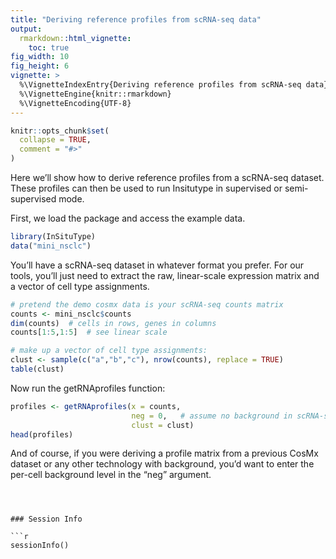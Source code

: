 ```yaml
---
title: "Deriving reference profiles from scRNA-seq data"
output: 
  rmarkdown::html_vignette: 
    toc: true
fig_width: 10 
fig_height: 6 
vignette: >
  %\VignetteIndexEntry{Deriving reference profiles from scRNA-seq data}
  %\VignetteEngine{knitr::rmarkdown}
  %\VignetteEncoding{UTF-8}
---
```

<style>
p.caption {
  font-size: 1.5em;
}
</style>
```r
knitr::opts_chunk$set(
  collapse = TRUE,
  comment = "#>"
)
```


Here we'll show how to derive reference profiles from a scRNA-seq dataset.
These profiles can then be used to run Insitutype in supervised or semi-supervised mode. 

First, we load the package and access the example data. 
```r
library(InSituType)
data("mini_nsclc")
```

You'll have a scRNA-seq dataset in whatever format you prefer. For our tools, you'll just 
need to extract the raw, linear-scale expression matrix and a vector of cell type assignments. 

```r
# pretend the demo cosmx data is your scRNA-seq counts matrix
counts <- mini_nsclc$counts  
dim(counts)  # cells in rows, genes in columns
counts[1:5,1:5]  # see linear scale

# make up a vector of cell type assignments:
clust <- sample(c("a","b","c"), nrow(counts), replace = TRUE)
table(clust)
```


Now run the getRNAprofiles function:

```r
profiles <- getRNAprofiles(x = counts, 
                           neg = 0,   # assume no background in scRNA-seq data. 
                           clust = clust) 
head(profiles)
```

And of course, if you were deriving a profile matrix from a previous CosMx dataset or 
any other technology with background, you'd want to enter the per-cell background level
in the "neg" argument. 

```



### Session Info

```r
sessionInfo()
```
